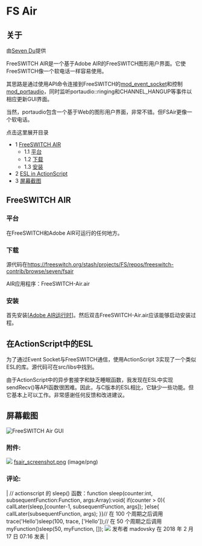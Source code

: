 # FS Air

## 关于

由[Seven Du](https://freeswitch.org/confluence/display/~seven)提供

FreeSWITCH AIR是一个基于Adobe AIR的FreeSWITCH图形用户界面。它使FreeSWITCH像一个软电话一样容易使用。

其思路是通过使用API命令连接到FreeSWITCH的[mod_event_socket](../../Modules/mod_event_socket_1048924.mdx#11-acl)和控制[mod_portaudio](../../Modules/mod_portaudio_9634724.mdx#about)，同时监听portaudio::ringing和CHANNEL_HANGUP等事件以相应更新GUI界面。

当然，portaudio包含一个基于Web的图形用户界面，非常不错。但FSAir更像一个软电话。

点击这里展开目录

- 1 [FreeSWITCH AIR](#freeswitch-air)
   - 1.1 [平台](#platform)
   - 1.2 [下载](#download)
   - 1.3 [安装](#install)
- 2 [ESL in ActionScript](#esl-in-actionscript)
- 3 [屏幕截图](#screenshots)

## FreeSWITCH AIR

### 平台

在FreeSWITCH和Adobe AIR可运行的任何地方。

### 下载

源代码在<https://freeswitch.org/stash/projects/FS/repos/freeswitch-contrib/browse/seven/fsair>

AIR应用程序：FreeSWITCH-Air.air

### 安装

首先安装\[[Adobe AIR运行时](http://get.adobe.com/air/)\]。然后双击FreeSWITCH-Air.air应该能够启动安装过程。

## 在ActionScript中的ESL

为了通过Event Socket与FreeSWITCH通信，使用ActionScript 3实现了一个类似ESL的库。源代码可在src/libs中找到。

由于ActionScript中的异步套接字和缺乏睡眠函数，我发现在ESL中实现sendRecv()等API函数很困难。因此，与C版本的ESL相比，它缺少一些功能。但它基本上可以工作。非常感谢任何反馈和改进建议。

## 屏幕截图

![FreeSWITCH Air GUI](/attachments/13173094/13173104.png "FreeSWITCH Air GUI")

### 附件:

![](/images/icons/bullet_blue.gif) [fsair_screenshot.png](/attachments/13173094/13173104.png) (image/png)

### 评论:

| // actionscript 的 sleep() 函数：function sleep(counter:int, subsequentFunction:Function, args:Array):void{  if(counter > 0){  callLater(sleep,[counter-1, subsequentFunction, args]);  }else{  callLater(subsequentFunction, args);  }}// 在 100 个周期之后调用 trace('Hello')sleep(100, trace, ['Hello']);// 在 50 个周期之后调用 myFunction()sleep(50, myFunction, []); ![](/images/icons/contenttypes/comment_16.png) 发布者 madovsky 在 2018 年 2 月 17 日 07:16 发表 |